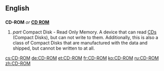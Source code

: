 ==English==

==={{Abbreviation}}===
{{wikipedia}}
'''CD-ROM''' ''or'' '''[[CD ROM]]'''
# ''part {{Initialism}}'' Compact Disk - ''{{acronym}}'' Read Only Memory.  A device that can read [[CD]]s (Compact Disks), but can not write to them.  Additionally, this is also a class of Compact Disks that are manufactured with the data and shipped, but cannot be written to at all.

[[cs:CD-ROM]]
[[de:CD-ROM]]
[[et:CD-ROM]]
[[fr:CD-ROM]]
[[ko:CD-ROM]]
[[ru:CD-ROM]]
[[zh:CD-ROM]]